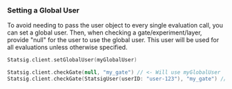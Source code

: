 ### Setting a Global User

To avoid needing to pass the user object to every single evaluation call, you can set a global user. Then, when checking a gate/experiment/layer, provide "null" for the user to use the global user.
This user will be used for all evaluations unless otherwise specified.

```kotlin
Statsig.client.setGlobalUser(myGlobalUser)

Statsig.client.checkGate(null, "my_gate") // <- Will use myGlobalUser
Statsig.client.checkGate(StatsigUser(userID: "user-123"), "my_gate") // <- Will NOT use myGlobalUser
```
